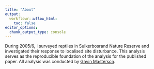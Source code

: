 ```yaml
---
title: "About"
output:
  workflowr::wflow_html:
    toc: false
editor_options:
  chunk_output_type: console
---
```


During 2005/6, I surveyed reptiles in Suikerbosrand Nature Reserve and investigated their response to localised site disturbance.
This analysis serves as the reproducible foundation of the analysis for the published paper.
All analysis was conducted by [Gavin Masterson](https://gavinmasterson.netlify.app/).
